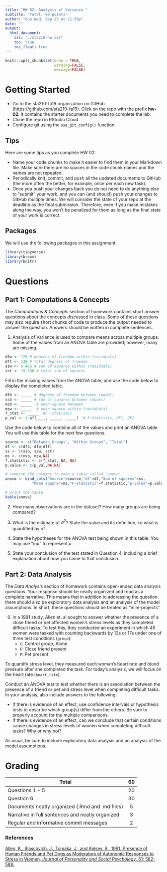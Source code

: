 ```yaml
---
title: "HW 02: Analysis of Variance "
subtitle: "Total: 60 points"
author: "due Wed, Sep 25 at 11:59p"
date: ""
output: 
  html_document:
    css: "./sta210-hw.css"
    toc: true
    toc_float: true
---
```


```r
knitr::opts_chunk$set(echo = TRUE,
                      warning=FALSE,
                      message=FALSE)
```


# Getting Started

- Go to the sta210-fa19 organization on GitHub ([https://github.com/sta210-fa19](https://github.com/sta210-fa19)). Click on the repo with the prefix **hw-02**. It contains the starter documents you need to complete the lab.
- Clone the repo in RStudio Cloud
- Configure git using the `use_git_config()` function.

## Tips

Here are some tips as you complete HW 02:

- Name your code chunks to make it easier to find them in your Markdown file. Make sure there are no spaces in the code chunk names and the names are not repeated. 
- Periodically knit, commit, and push all the updated documents to GitHub (the more often the better, for example, once per each new task).
- Once you push your changes back you do not need to do anything else to “submit” your work, and you can (and should) push your changes to GitHub multiple times. We will consider the state of your repo at the deadline as the final submission. Therefore, even if you make mistakes along the way, you won't be penalized for them as long as the final state of your work is correct.  

## Packages 

We will use the following packages in this assignment: 

```r
library(tidyverse)
library(broom)
library(knitr) 
```

# Questions

## Part 1: Computations & Concepts

The *Computations & Concepts* section of homework contains short answer questions about the concepts discussed in class. Some of these questions may also require short chunks of code to produce the output needed to answer the question. Answers should be written in complete sentences.

1. Analysis of Variance is used to compare means across multiple groups. Some of the values from an ANOVA table are provided; however, many are missing.

```r
dfw <- 125 # degrees of freedom within (residuals)
dft <- 130 # total degress of freedom
ssw <- 6.486 # sum of squares within (residuals)
sst <- 19.386 # total sum of squares
```

Fill in the missing values from the ANOVA table, and use the code below to display the completed table. 

```r
dfb <- _____ # degrees of freedom between (model)
ssb <- _____ # sum of squares between (model)
msb <- _____  # mean square between
msw <- _____  # mean square within (residuals)
f_stat <- _____  #F -statistic 
p_val <- 1-pf(____, _____, _____)  # F-Statistic, DF1, DF2
```

Use the code below to combine all of the values and print an ANOVA table. You will use this table for the next few questions.

```r
source <- c("Between Groups", "Within Groups", "Total")
df <- c(dfb, dfw,dft)
ss <- c(ssb, ssw, sst)
ms <- c(msb, msw,NA)  
f.statistic <- c(f_stat, NA, NA)
p.value <- c(p_val,NA,NA)

# combine the columns to make a table called "anova"
anova <- bind_cols("Source"=source,"df"=df,"Sum of squares"=ss,
            "Mean square"=ms,"F-statistic"=f.statistic,"p-value"=p.value)

# print the table 
kable(anova) 
```

2. How many observations are in the dataset? How many groups are being compared? 

3. What is the estimate of $\sigma^2$? State the value and its definition, i.e what is quantified by $\sigma^2$. 

4. State the hypotheses for the ANOVA test being shown in this table. You may use "mu" to represent $\mu$. 

5. State your conclusion of the test stated in Question 4, including a brief explanation about how you came to that conclusion. 


## Part 2: Data Analysis

The *Data Analysis* section of homework contains open-ended data analysis questions. Your response should be neatly organized and read as a complete narrative. This means that in addition to addressing the question there should also be exploratory data analysis and an analysis of the model assumptions. In short, these questions should be treated as "mini-projects".

6. In a 1991 study, Allen et. al sought to answer whether the presence of a close friend or pet affected women's stress levels as they completed difficult tasks. To test this, they conducted an experiment in which 45 women were tasked with counting backwards by 13s or 17s under one of three test conditions (`group`):
    - `C`: Control group, Alone
    - `F`: Close friend present
    - `P`: Pet present 
    
To quantify stress level, they measured each woman's heart rate and blood pressure after she completed the task. For today's analysis, we will focus on the heart rate (`heart_rate`). 

Conduct an ANOVA test to test whether there is an association between the presence of a friend or pet and stress level when completing difficult tasks. In your analysis, also include answers to the following: 

- If there is evidence of an effect, use confidence intervals or hypothesis tests to describe which group(s) differ from the others. Be sure to properly account for the multiple comparisons. 
- If there is evidence of an effect, can we conclude that certain conditions cause changes in stress levels of women when completing difficult tasks? Why or why not? 

As usual, be sure to include exploratory data analysis and an analysis of the model assumptions.

# Grading

| **Total** | **60** |
|-------------------------------------------------------------|:--:|
| Questions 1 - 5 | 20 |
| Question 6 | 30 |
| Documents neatly organized (.Rmd and .md files) | 5 |
| Narrative in full sentences and neatly organized| 3 |
| Regular and informative commit messages | 2 |


### References

[Allen, K., Blascovich, J., Tomaka, J., and Kelsey, R., 1991, Presence of Human Friends and Pet Dogs as Moderators of Autonomic Responses to Stress in Women, *Journal of Personality and Social Psychology*, 61: 582-589.](https://search-ebscohost-com.proxy.lib.duke.edu/login.aspx?direct=true&db=pdh&AN=1992-04617-001&site=ehost-live&scope=site)